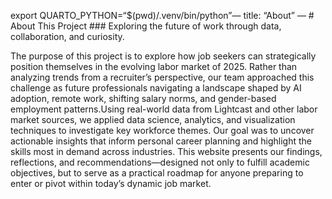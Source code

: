 export QUARTO_PYTHON="$(pwd)/.venv/bin/python"---
title: "About"
---
#  About This Project
### Exploring the future of work through data, collaboration, and curiosity.

The purpose of this project is to explore how job seekers can strategically position themselves in the evolving labor market of 2025. Rather than analyzing trends from a recruiter’s perspective, our team approached this challenge as future professionals navigating a landscape shaped by AI adoption, remote work, shifting salary norms, and gender-based employment patterns.Using real-world data from Lightcast and other labor market sources, we applied data science, analytics, and visualization techniques to investigate key workforce themes. Our goal was to uncover actionable insights that inform personal career planning and highlight the skills most in demand across industries. This website presents our findings, reflections, and recommendations—designed not only to fulfill academic objectives, but to serve as a practical roadmap for anyone preparing to enter or pivot within today’s dynamic job market.

